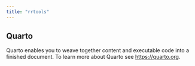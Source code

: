 ```yaml
---
title: "rrtools"
---
```


## Quarto

Quarto enables you to weave together content and executable code into a finished document. To learn more about Quarto see <https://quarto.org>.

